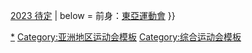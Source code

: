{{Navbox
| title = '''[[東亞青年運動會]]'''
| name  = 東亞青年運動會
| list1 =  <del datetime="2018-07-24">[[2019年東亞青年運動會|2019 臺中市]]</del>{{!}} [[2023年東亞運動會|2023 待定]] 
| below = 前身：[[Template:東亞運動會|東亞運動會]]
}}<noinclude>
[[Category:東亞青年運動會|*]]
[[Category:亚洲地区运动会模板]]
[[Category:综合运动会模板]]
</noinclude>